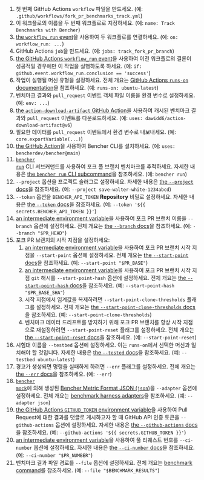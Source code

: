 
<PullRequestsForkTrackCode />

1. 첫 번째 GitHub Actions `workflow` 파일을 만드세요.
   (예: `.github/workflows/fork_pr_benchmarks_track.yml`)
2. 이 워크플로의 이름을 두 번째 워크플로로 지정하세요.
   (예: `name: Track Benchmarks with Bencher`)
3. [the `workflow_run` event][github actions workflow_run]을 사용하여 두 워크플로를 연결하세요.
   (예: `on: workflow_run: ...`)
4. GitHub Actions `job`을 만드세요.
   (예: `jobs: track_fork_pr_branch`)
5. [the GitHub Actions `workflow_run` event][github actions workflow_run]을 사용하여 이전 워크플로의 결론이 성공적일 경우에만 이 작업을 실행하도록 하세요.
   (예: `if: github.event.workflow_run.conclusion == 'success'`)
6. 작업이 실행될 머신 유형을 설정하세요.
   전체 개요는 [GitHub Actions `runs-on` documentation][github actions runs-on]을 참조하세요.
   (예: `runs-on: ubuntu-latest`)
7. 벤치마크 결과와 `pull_request` 이벤트 객체 파일 이름을 환경 변수로 설정하세요.
   (예: `env: ...`)
8. [the `action-download-artifact` GitHub Action][action download artifact]을 사용하여 캐시된 벤치마크 결과와 `pull_request` 이벤트를 다운로드하세요.
   (예: `uses: dawidd6/action-download-artifact@v6`)
10. 필요한 데이터를 `pull_request` 이벤트에서 환경 변수로 내보내세요.
    (예: `core.exportVariable(...)`)
11. [the GitHub Action][bencher cli github action]을 사용하여 Bencher CLI를 설치하세요.
   (예: `uses: bencherdev/bencher@main`)
12. <code><a href="/ko/docs/explanation/bencher-run/">bencher run</a></code> CLI 서브커맨드를 사용하여 포크 풀 브랜치 벤치마크를 추적하세요.
    자세한 내용은 [the `bencher run` CLI subcommand][bencher run]을 참조하세요.
    (예: `bencher run`)
13. `--project` 옵션을 프로젝트 슬러그로 설정하세요.
    자세한 내용은 [the `--project` docs][project option]을 참조하세요.
    (예: `--project save-walter-white-1234abcd`)
14. `--token` 옵션을 `BENCHER_API_TOKEN` **Repository** 비밀로 설정하세요.
    자세한 내용은 [the `--token` docs][token option]을 참조하세요.
    (예: `--token '${{ secrets.BENCHER_API_TOKEN }}'`)
15. [an intermediate environment variable][github intermediate environment variable]을 사용하여 포크 PR 브랜치 이름을 `--branch` 옵션에 설정하세요.
    전체 개요는 [the `--branch` docs][branch option]을 참조하세요.
    (예: `--branch "$PR_HEAD"`)
16. 포크 PR 브랜치의 시작 지점을 설정하세요:
    1. [an intermediate environment variable][github intermediate environment variable]을 사용하여 포크 PR 브랜치 시작 지점을 `--start-point` 옵션에 설정하세요.
    전체 개요는 [the `--start-point` docs][start point]을 참조하세요.
    (예: `--start-point "$PR_BASE"`)
    2. [an intermediate environment variable][github intermediate environment variable]을 사용하여 포크 PR 브랜치 시작 지점 `git` 해시를 `--start-point-hash` 옵션에 설정하세요.
    전체 개요는 [the `--start-point-hash` docs][start point hash]을 참조하세요.
    (예: `--start-point-hash "$PR_BASE_SHA"`)
    3. 시작 지점에서 임계값을 복제하려면 `--start-point-clone-thresholds` 플래그를 설정하세요.
    전체 개요는 [the `--start-point-clone-thresholds` docs][start point clone thresholds]을 참조하세요.
    (예: `--start-point-clone-thresholds`)
    4. 벤치마크 데이터 드리프트를 방지하기 위해 포크 PR 브랜치를 항상 시작 지점으로 재설정하려면 `--start-point-reset` 플래그를 설정하세요.
    전체 개요는 [the `--start-point-reset` docs][start point reset]을 참조하세요.
    (예: `--start-point-reset`)
17. 시험대 이름을 `--testbed` 옵션에 설정하세요.
    이는 `runs-on`에서 선택한 머신과 일치해야 할 것입니다.
    자세한 내용은 [the `--tested` docs][testbed option]을 참조하세요.
    (예: `--testbed ubuntu-latest`)
18. 경고가 생성되면 명령을 실패하게 하려면 `--err` 플래그를 설정하세요.
   전체 개요는 [the `--err` docs][alert err]을 참조하세요.
   (예: `--err`)
19. <code><a href="/ko/docs/reference/bencher-metric-format/#bencher-mock">bencher mock</a></code>에 의해 생성된 [Bencher Metric Format JSON (`json`)][bmf]을 `--adapter` 옵션에 설정하세요.
   전체 개요는 [benchmark harness adapters][adapter json]을 참조하세요.
   (예: `--adapter json`)
20. [the GitHub Actions `GITHUB_TOKEN` environment variable][github token]을 사용하여 Pull Request에 대한 결과를 댓글로 게시하고자 할 때 GitHub API 인증 토큰을 `--github-actions` 옵션에 설정하세요.
    자세한 내용은 [the `--github-actions` docs][github actions option]을 참조하세요.
    (예: `--github-actions '${{ secrets.GITHUB_TOKEN }}'`)
21. [an intermediate environment variable][github intermediate environment variable]을 사용하여 풀 리퀘스트 번호를 `--ci-number` 옵션에 설정하세요.
    자세한 내용은 [the `--ci-number` docs][ci number option]을 참조하세요.
    (예: `--ci-number "$PR_NUMBER"`)
22. 벤치마크 결과 파일 경로를 `--file` 옵션에 설정하세요.
    전체 개요는 [benchmark command][command argument]를 참조하세요.
    (예: `--file "$BENCHMARK_RESULTS"`)

[github actions workflow_run]: https://docs.github.com/ko/actions/using-workflows/events-that-trigger-workflows#workflow_run
[github actions runs-on]: https://docs.github.com/ko/actions/using-workflows/workflow-syntax-for-github-actions#jobsjob_idruns-on
[github intermediate environment variable]: https://docs.github.com/ko/actions/security-for-github-actions/security-guides/security-hardening-for-github-actions#using-an-intermediate-environment-variable
[action download artifact]: https://github.com/dawidd6/action-download-artifact
[bencher cli github action]: https://github.com/marketplace/actions/bencher-cli
[github action pull_request]: https://docs.github.com/ko/webhooks/webhook-events-and-payloads#pull_request
[github token]: https://docs.github.com/ko/actions/security-guides/automatic-token-authentication

[bencher run]: /ko/docs/explanation/bencher-run/
[project option]: /ko/docs/explanation/bencher-run/#--project-project
[token option]: /ko/docs/explanation/bencher-run/#--token-token
[branch option]: /ko/docs/explanation/branch-selection/#--branch-branch
[start point]: /ko/docs/explanation/branch-selection/#--start-point-branch
[start point hash]: /ko/docs/explanation/branch-selection/#--start-point-hash-hash
[start point clone thresholds]: /ko/docs/explanation/branch-selection/#--start-point-clone-thresholds
[start point reset]: /ko/docs/explanation/branch-selection/#--start-point-reset
[testbed option]: /ko/docs/explanation/bencher-run/#--testbed-testbed
[alert err]: /ko/docs/explanation/thresholds/#--err
[bmf]: /ko/docs/reference/bencher-metric-format/
[adapter json]: /ko/docs/explanation/adapters/#-json
[github actions option]: /ko/docs/explanation/bencher-run/#--github-actions-github_token
[ci number option]: /ko/docs/explanation/bencher-run/#--ci-id-id
[command argument]: /ko/docs/explanation/bencher-run/#benchmark-command
